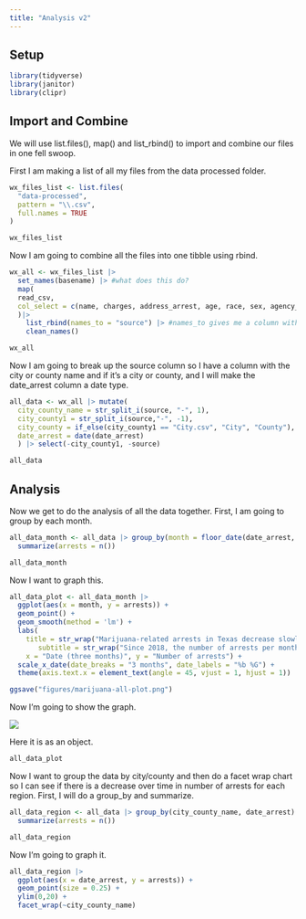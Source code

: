 ```yaml
---
title: "Analysis v2"
---
```


## Setup

```r

library(tidyverse)
library(janitor)
library(clipr)

```

## Import and Combine

We will use list.files(), map() and list_rbind() to import and combine our files in one fell swoop. 

First I am making a list of all my files from the data processed folder. 

```r
wx_files_list <- list.files(
  "data-processed",
  pattern = "\\.csv",
  full.names = TRUE
)

wx_files_list
```

Now I am going to combine all the files into one tibble using rbind.

```r
wx_all <- wx_files_list |> 
  set_names(basename) |> #what does this do?
  map(
  read_csv, 
  col_select = c(name, charges, address_arrest, age, race, sex, agency_arrest, date_arrest, ethnicity)
  )|> 
    list_rbind(names_to = "source") |> #names_to gives me a column with the source file so I can parse it later
    clean_names()

wx_all
```

Now I am going to break up the source column so I have a column with the city or county name and if it's a city or county, and I will make the date_arrest column a date type. 

```r
all_data <- wx_all |> mutate(
  city_county_name = str_split_i(source, "-", 1),
  city_county1 = str_split_i(source,"-", -1),
  city_county = if_else(city_county1 == "City.csv", "City", "County"),
  date_arrest = date(date_arrest)
  ) |> select(-city_county1, -source)

all_data
```

## Analysis

Now we get to do the analysis of all the data together. First, I am going to group by each month. 

```r
all_data_month <- all_data |> group_by(month = floor_date(date_arrest, 'month')) |> 
  summarize(arrests = n())

all_data_month

```

Now I want to graph this. 

```r
all_data_plot <- all_data_month |> 
  ggplot(aes(x = month, y = arrests)) +
  geom_point() +
  geom_smooth(method = 'lm') +
  labs(
    title = str_wrap("Marijuana-related arrests in Texas decrease slowly since the Jan. 2018."),
       subtitle = str_wrap("Since 2018, the number of arrests per month related to the possession of marijuana has slowly decreased in Texas. This data is for 16 cities/counties in Texas near the New Mexico border and was collected by Professor Christian McDonald's Reporting with Data class at UT in Spring 2023."),
    x = "Date (three months)", y = "Number of arrests") +
  scale_x_date(date_breaks = "3 months", date_labels = "%b %G") +
  theme(axis.text.x = element_text(angle = 45, vjust = 1, hjust = 1))

ggsave("figures/marijuana-all-plot.png")

```
Now I'm going to show the graph. 

![](figures/marijuana-all-plot.png)

Here it is as an object.

```r
all_data_plot
```

Now I want to group the data by city/county and then do a facet wrap chart so I can see if there is a decrease over time in number of arrests for each region. First, I will do a group_by and summarize.

```r
all_data_region <- all_data |> group_by(city_county_name, date_arrest) |> 
  summarize(arrests = n())

all_data_region
```

Now I'm going to graph it. 

```r
all_data_region |> 
  ggplot(aes(x = date_arrest, y = arrests)) +
  geom_point(size = 0.25) +
  ylim(0,20) +
  facet_wrap(~city_county_name)
  
```




